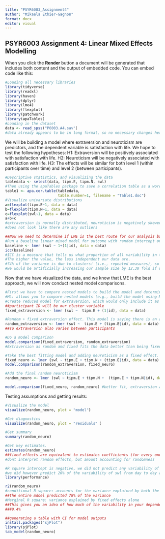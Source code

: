 ```yaml
---
title: "PSYR6003_Assignment4"
author: "Mikaela Ethier-Gagnon"
format: docx
editor: visual
---
```


## PSYR6003 Assignment 4: Linear Mixed Effects Modelling

When you click the **Render** button a document will be generated that includes both content and the output of embedded code. You can embed code like this:

```r
#Loading all necessary libraries 
library(tidyverse)
library(readxl)
library(haven)
library(dplyr)
library(lme4)
library(flexplot)
library(patchwork)
library(apaTables)
#Loading in the dataset
data <- read_spss("P6003.A4.sav")
#data already appears to be in long format, so no necessary changes here.
```

We will be building a model where extraversion and neuroticism are predictors, and the dependent variable is satisfaction with life. We hope to test the following hypotheses: H1: Extraversion will be positively associated with satisfaction with life. H2: Neuroticism will be negatively associated with satisfaction with life. H3: The effects will be similar for both level 1 (within participants over time) and level 2 (between participants).

```r
#Descriptive statistics, and visualizing the data
tabledata <- select(data, tipm.E, tipm.N, swl)
#Then using the apaTables package to save a correlation table as a word document  
table1 <- apa.cor.table(tabledata, 
                        table.number=1, filename = "Table1.doc")
#Visualize univariate distributions
a=flexplot(tipm.E~1, data = data)
b=flexplot(tipm.N~1, data = data)
c=flexplot(swl~1, data = data)
a+b+c
#extraversion is normally distributed, neuroticism is negatively skewed, life satisfaction appears positively skewed 
#does not look like there are any outliers

##Now we need to determine if LME is the best route for our analysis based on the ICC
#Run a baseline linear mixed model for outcome with random intercept only using lme4 package without any predictors
baseline <- lmer (swl ~ 1+(1|id), data = data)
icc(baseline)
#ICC is a measure that tells us what proportion of all variability in the model is due to the cluster effects.
#The higher the value, the less independent our data are.
#74% of the variance is due to clusters! (i.e., repeated measures), so running a mixed model is the best approach here
#we would be artificially increasing our sample size by 12.30 fold if we ran a normal model
```

Now that we have visualized the data, and we know that LME is the best approach, we will now conduct nested model comparisons.

```r
#First we have to compare nested models to build the model and determine random vs. fixed slopes 
#ML: allows you to compare nested models (e.g., build the model using ML)
#Create reduced model for extraversion, which would only include it as fixed.
##participant ID will be our cluster variable
fixed_extraversion <- lmer (swl ~  tipm.E + (1|id), data = data)

#Random + fixed extraversion effect. This model is saying there is an average effect of extraversion on SWL, but that changes across participants.
random_extraversion <- lmer (swl ~  tipm.E + (tipm.E|id), data = data)
##so extraversion also varies between participants 

#Do a model comparison
model.comparison(fixed_extraversion, random_extraversion)
#Extraversion as random and fixed fits the data better than being fixed alone  

#Take the best fitting model and adding neuroticism as a fixed effect. 
fixed_neuro <- lmer (swl ~ tipm.E + tipm.N + (tipm.E|id), data = data)
model.comparison(random_extraversion, fixed_neuro) 

#Add the final random neuroticism
random_neuro <- lmer (swl ~ tipm.E + tipm.N +  (tipm.E + tipm.N|id), data = data)

model.comparison(fixed_neuro, random_neuro) #better fit, extraversion and neuroticism are both random and fixed variables. So, our final model is random_neuro as this best fits our data. 

```

Testing assumptions and getting results:

```r
#Visualize the model 
visualize(random_neuro, plot = "model")

#Get diagnostics
visualize(random_neuro, plot = "residuals" )

#Get summary
summary(random_neuro)

#Get key estimates.
estimates(random_neuro)
##fixed effects are equivalent to estimates coefficients (for every one unit in predictor)
#dont interpret random effects, but amount accounting for randomness

#R square intercept is negative, we did not predict any variability of swl around the overall mean of swl for all participants.
#we did however predict 26% of the variability of swl from day to day around the average for each participant. 
library(performance)

r2(random_neuro) 
#conditional R square: accounts for the variance explained by both the fixed effects and the random effects 
##the entire mdoel predicted 78% of the variance
#Marginal R square: variance explained by fixed effects alone 
##This gives you an idea of how much of the variability in your dependent variable can be accounted for by the predictors that are consistent across the groups or clusters in your data
###9.4%

##generating a table with CI for model outputs 
install.packages("sjPlot")
library(sjPlot)
tab_model(random_neuro)

```
